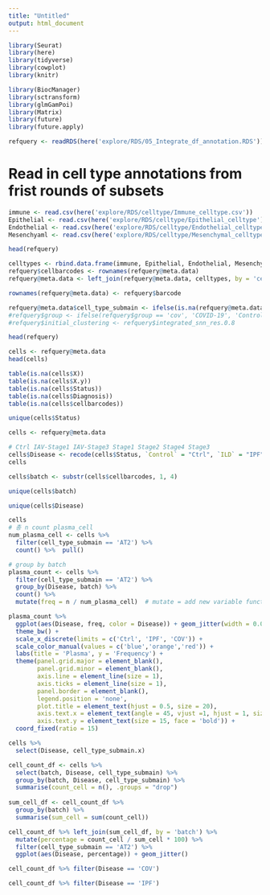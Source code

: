 ```yaml
---
title: "Untitled"
output: html_document
---
```


```r
library(Seurat)
library(here)
library(tidyverse)
library(cowplot)
library(knitr)

library(BiocManager)
library(sctransform)
library(glmGamPoi)
library(Matrix)
library(future)
library(future.apply)
```

```r
refquery <- readRDS(here('explore/RDS/05_Integrate_df_annotation.RDS'))
```

# Read in cell type annotations from frist rounds of subsets 
```r
immune <- read.csv(here('explore/RDS/celltype/Immune_celltype.csv'))
Epithelial <- read.csv(here('explore/RDS/celltype/Epithelial_celltype'))
Endothelial <- read.csv(here('explore/RDS/celltype/Endothelial_celltype.csv'))
Mesenchyaml <- read.csv(here('explore/RDS/celltype/Mesenchymal_celltype.csv'))
```

```r
head(refquery)
```


```r
celltypes <- rbind.data.frame(immune, Epithelial, Endothelial, Mesenchyaml)
refquery$cellbarcodes <- rownames(refquery@meta.data)
refquery@meta.data <- left_join(refquery@meta.data, celltypes, by = 'cellbarcodes')

rownames(refquery@meta.data) <- refquery$barcode

refquery@meta.data$cell_type_submain <- ifelse(is.na(refquery@meta.data$cell_type_submain) == T, refquery@meta.data$cell_type_main, refquery$cell_type_submain)
#refquery$group <- ifelse(refquery$group == 'cov', 'COVID-19', 'Control')
#refquery$initial_clustering <- refquery$integrated_snn_res.0.8
```

```r
head(refquery)
```


```r
cells <- refquery@meta.data
head(cells)
```

```r
table(is.na(cells$X))
table(is.na(cells$X.y))
table(is.na(cells$Status))
table(is.na(cells$Diagnosis))
table(is.na(cells$cellbarcodes))
```

```r
unique(cells$Status)
```


```r
cells <- refquery@meta.data

# Ctrl IAV-Stage1 IAV-Stage3 Stage1 Stage2 Stage4 Stage3
cells$Disease <- recode(cells$Status, `Control` = "Ctrl", `ILD` = "IPF", COVID = "COV")
cells
```


```r
cells$batch <- substr(cells$cellbarcodes, 1, 4)
```

```r
unique(cells$batch)
```

```r
unique(cells$Disease)
```


```r
cells
# 총 n count plasma_cell 
num_plasma_cell <- cells %>% 
  filter(cell_type_submain == 'AT2') %>% 
  count() %>%  pull()

# group by batch 
plasma_count <- cells %>% 
  filter(cell_type_submain == 'AT2') %>% 
  group_by(Disease, batch) %>% 
  count() %>% 
  mutate(freq = n / num_plasma_cell)  # mutate = add new variable function 

plasma_count %>% 
  ggplot(aes(Disease, freq, color = Disease)) + geom_jitter(width = 0.05) + ylim(0, 0.4) + 
  theme_bw() + 
  scale_x_discrete(limits = c('Ctrl', 'IPF', 'COV')) + 
  scale_color_manual(values = c('blue','orange','red')) + 
  labs(title = 'Plasma', y = 'Frequency') + 
  theme(panel.grid.major = element_blank(),
        panel.grid.minor = element_blank(),
        axis.line = element_line(size = 1),
        axis.ticks = element_line(size = 1),
        panel.border = element_blank(),
        legend.position = 'none',
        plot.title = element_text(hjust = 0.5, size = 20),
        axis.text.x = element_text(angle = 45, vjust =1, hjust = 1, size = 15, face = 'bold'),
        axis.text.y = element_text(size = 15, face = 'bold')) + 
  coord_fixed(ratio = 15)
```

```r
cells %>%
  select(Disease, cell_type_submain.x)

cell_count_df <- cells %>%
  select(batch, Disease, cell_type_submain) %>%
  group_by(batch, Disease, cell_type_submain) %>%
  summarise(count_cell = n(), .groups = "drop") 
  
sum_cell_df <- cell_count_df %>%
  group_by(batch) %>%
  summarise(sum_cell = sum(count_cell))

cell_count_df %>% left_join(sum_cell_df, by = 'batch') %>%
  mutate(percentage = count_cell / sum_cell * 100) %>%
  filter(cell_type_submain == 'AT2') %>%
  ggplot(aes(Disease, percentage)) + geom_jitter()

cell_count_df %>% filter(Disease == 'COV')
```

```r
cell_count_df %>% filter(Disease == 'IPF')
```

